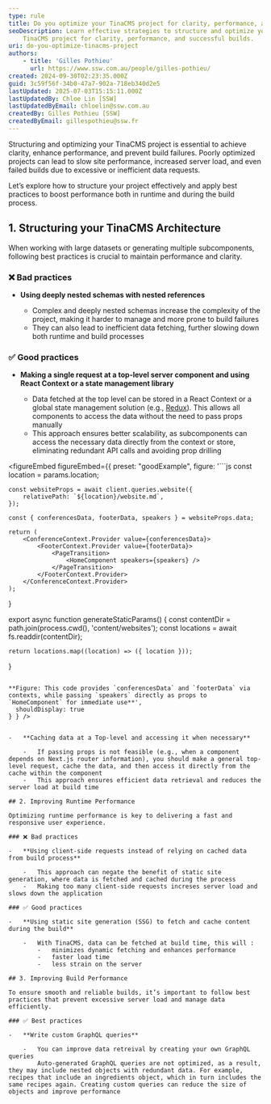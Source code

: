 ```yaml
---
type: rule
title: Do you optimize your TinaCMS project for clarity, performance, and reliable builds?
seoDescription: Learn effective strategies to structure and optimize your
    TinaCMS project for clarity, performance, and successful builds.
uri: do-you-optimize-tinacms-project
authors:
    - title: 'Gilles Pothieu'
      url: https://www.ssw.com.au/people/gilles-pothieu/
created: 2024-09-30T02:23:35.000Z
guid: 3c59f56f-34b0-47a7-902a-718eb340d2e5
lastUpdated: 2025-07-03T15:15:11.000Z
lastUpdatedBy: Chloe Lin [SSW]
lastUpdatedByEmail: chloelin@ssw.com.au
createdBy: Gilles Pothieu [SSW]
createdByEmail: gillespothieu@ssw.fr
---
```


Structuring and optimizing your TinaCMS project is essential to achieve clarity, enhance performance, and prevent build failures. Poorly optimized projects can lead to slow site performance, increased server load, and even failed builds due to excessive or inefficient data requests.

Let’s explore how to structure your project effectively and apply best practices to boost performance both in runtime and during the build process.
## 1. Structuring your TinaCMS Architecture

When working with large datasets or generating multiple subcomponents, following best practices is crucial to maintain performance and clarity.

### ❌ Bad practices

-   **Using deeply nested schemas with nested references**

    -   Complex and deeply nested schemas increase the complexity of the project, making it harder to manage and more prone to build failures
    -   They can also lead to inefficient data fetching, further slowing down both runtime and build processes

### ✅ Good practices

-   **Making a single request at a top-level server component and using React Context or a state management library**

    -   Data fetched at the top level can be stored in a React Context or a global state management solution (e.g., [Redux](https://redux.js.org/)). This allows all components to access the data without the need to pass props manually
    -   This approach ensures better scalability, as subcomponents can access the necessary data directly from the context or store, eliminating redundant API calls and avoiding prop drilling

<figureEmbed figureEmbed={{
  preset: "goodExample",
  figure: '```js
    const location = params.location;

    const websiteProps = await client.queries.website({
        relativePath: `${location}/website.md`,
    });

    const { conferencesData, footerData, speakers } = websiteProps.data;

    return (
        <ConferenceContext.Provider value={conferencesData}>
            <FooterContext.Provider value={footerData}>
                <PageTransition>
                    <HomeComponent speakers={speakers} />
                </PageTransition>
            </FooterContext.Provider>
        </ConferenceContext.Provider>
    );
}

export async function generateStaticParams() {
    const contentDir = path.join(process.cwd(), \'content/websites\');
    const locations = await fs.readdir(contentDir);

    return locations.map((location) => ({ location }));
}
```

**Figure: This code provides `conferencesData` and `footerData` via contexts, while passing `speakers` directly as props to `HomeComponent` for immediate use**',
  shouldDisplay: true
} } />


-   **Caching data at a Top-level and accessing it when necessary**

    -   If passing props is not feasible (e.g., when a component depends on Next.js router information), you should make a general top-level request, cache the data, and then access it directly from the cache within the component
    -   This approach ensures efficient data retrieval and reduces the server load at build time

## 2. Improving Runtime Performance

Optimizing runtime performance is key to delivering a fast and responsive user experience.

### ❌ Bad practices

-   **Using client-side requests instead of relying on cached data from build process**

    -   This approach can negate the benefit of static site generation, where data is fetched and cached during the process
    -   Making too many client-side requests increses server load and slows down the application

### ✅ Good practices

-   **Using static site generation (SSG) to fetch and cache content during the build**

    -   With TinaCMS, data can be fetched at build time, this will :
        -   minimizes dynamic fetching and enhances performance
        -   faster load time
        -   less strain on the server

## 3. Improving Build Performance

To ensure smooth and reliable builds, it’s important to follow best practices that prevent excessive server load and manage data efficiently.

### ✅ Best practices

-   **Write custom GraphQL queries**

    -   You can improve data retreival by creating your own GraphQL queries
        Auto-generated GraphQL queries are not optimized, as a result, they may include nested objects with redundant data. For example, recipes that include an ingredients object, which in turn includes the same recipes again. Creating custom queries can reduce the size of objects and improve performance
